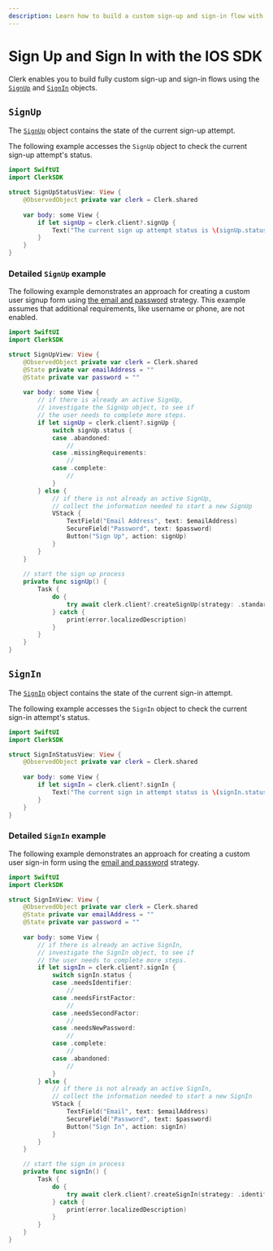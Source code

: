 ```yaml
---
description: Learn how to build a custom sign-up and sign-in flow with the IOS SDK.
---
```


# Sign Up and Sign In with the IOS SDK

Clerk enables you to build fully custom sign-up and sign-in flows using the [`SignUp`](signup-ref) and [`SignIn`](signin-ref) objects.

## `SignUp`

The [`SignUp`][signup-ref] object contains the state of the current sign-up attempt.

The following example accesses the `SignUp` object to check the current sign-up attempt's status.

```swift
import SwiftUI
import ClerkSDK

struct SignUpStatusView: View {
    @ObservedObject private var clerk = Clerk.shared
    
    var body: some View {
        if let signUp = clerk.client?.signUp {
            Text("The current sign up attempt status is \(signUp.status.rawValue)")
        }
    }
}
```

### Detailed `SignUp` example

The following example demonstrates an approach for creating a custom user signup form using [the email and password](/docs/custom-flows/email-password) strategy. This example assumes that additional requirements, like username or phone, are not enabled. 

```swift
import SwiftUI
import ClerkSDK

struct SignUpView: View {
    @ObservedObject private var clerk = Clerk.shared
    @State private var emailAddress = ""
    @State private var password = ""
    
    var body: some View {
        // if there is already an active SignUp,
        // investigate the SignUp object, to see if
        // the user needs to complete more steps.
        if let signUp = clerk.client?.signUp {
            switch signUp.status {
            case .abandoned:
                //
            case .missingRequirements:
                //
            case .complete:
                //
            }
        } else {
            // if there is not already an active SignUp,
            // collect the information needed to start a new SignUp
            VStack {
                TextField("Email Address", text: $emailAddress)
                SecureField("Password", text: $password)
                Button("Sign Up", action: signUp)
            }
        }
    }
    
    // start the sign up process
    private func signUp() {
        Task {
            do {
                try await clerk.client?.createSignUp(strategy: .standard(emailAddress: emailAddress, password: password))
            } catch {
                print(error.localizedDescription)
            }
        }
    }
}
```

## `SignIn`

The [`SignIn`][signin-ref] object contains the state of the current sign-in attempt.

The following example accesses the `SignIn` object to check the current sign-in attempt's status.

```swift
import SwiftUI
import ClerkSDK

struct SignInStatusView: View {
    @ObservedObject private var clerk = Clerk.shared
    
    var body: some View {
        if let signIn = clerk.client?.signIn {
            Text("The current sign in attempt status is \(signIn.status.rawValue)")
        }
    }
}
```

### Detailed `SignIn` example

The following example demonstrates an approach for creating a custom user sign-in form using the [email and password](/docs/custom-flows/email-password) strategy.

```swift
import SwiftUI
import ClerkSDK

struct SignInView: View {
    @ObservedObject private var clerk = Clerk.shared
    @State private var emailAddress = ""
    @State private var password = ""
    
    var body: some View {
        // if there is already an active SignIn,
        // investigate the SignIn object, to see if
        // the user needs to complete more steps.
        if let signIn = clerk.client?.signIn {
            switch signIn.status {
            case .needsIdentifier:
                //
            case .needsFirstFactor:
                //
            case .needsSecondFactor:
                //
            case .needsNewPassword:
                //
            case .complete:
                //
            case .abandoned:
                //
            }
        } else {
            // if there is not already an active SignIn,
            // collect the information needed to start a new SignIn
            VStack {
                TextField("Email", text: $emailAddress)
                SecureField("Password", text: $password)
                Button("Sign In", action: signIn)
            }
        }
    }

    // start the sign in process
    private func signIn() {
        Task {
            do {
                try await clerk.client?.createSignIn(strategy: .identifier(emailAddress, password: password))
            } catch {
                print(error.localizedDescription)
            }
        }
    }
}
```

[signup-ref]: /docs/references/javascript/sign-up/sign-up
[signin-ref]: /docs/references/javascript/sign-in/sign-in